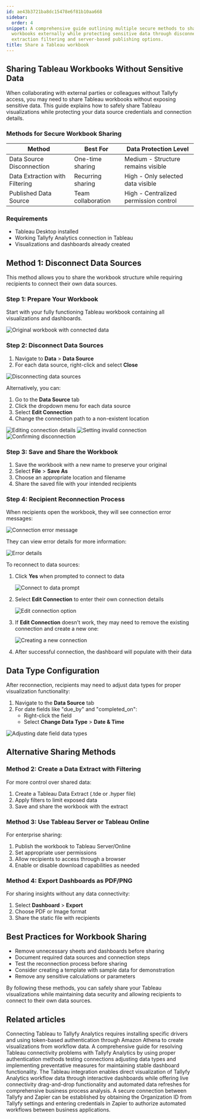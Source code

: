 ```yaml
---
id: ae43b3721ba8dc15478e6f81b10aa668
sidebar:
  order: 4
snippet: A comprehensive guide outlining multiple secure methods to share Tableau
  workbooks externally while protecting sensitive data through disconnection data
  extraction filtering and server-based publishing options.
title: Share a Tableau workbook
---
```


## Sharing Tableau Workbooks Without Sensitive Data

When collaborating with external parties or colleagues without Tallyfy access, you may need to share Tableau workbooks without exposing sensitive data. This guide explains how to safely share Tableau visualizations while protecting your data source credentials and connection details.

### Methods for Secure Workbook Sharing

| Method | Best For | Data Protection Level |
|--------|----------|----------------------|
| Data Source Disconnection | One-time sharing | Medium - Structure remains visible |
| Data Extraction with Filtering | Recurring sharing | High - Only selected data visible |
| Published Data Source | Team collaboration | High - Centralized permission control |

### Requirements

- Tableau Desktop installed
- Working Tallyfy Analytics connection in Tableau
- Visualizations and dashboards already created

## Method 1: Disconnect Data Sources

This method allows you to share the workbook structure while requiring recipients to connect their own data sources.

### Step 1: Prepare Your Workbook

Start with your fully functioning Tableau workbook containing all visualizations and dashboards.

![Original workbook with connected data](https://screenshots.tallyfy.com/tableu-share-workbook-1.png)

### Step 2: Disconnect Data Sources

1. Navigate to **Data** > **Data Source**
2. For each data source, right-click and select **Close**

![Disconnecting data sources](https://screenshots.tallyfy.com/tableu-share-workbook-2.png)

Alternatively, you can:
1. Go to the **Data Source** tab
2. Click the dropdown menu for each data source
3. Select **Edit Connection**
4. Change the connection path to a non-existent location

![Editing connection details](https://screenshots.tallyfy.com/tableu-share-workbook-3.png)
![Setting invalid connection](https://screenshots.tallyfy.com/tableu-share-workbook-4.png)
![Confirming disconnection](https://screenshots.tallyfy.com/tableu-share-workbook-5.png)

### Step 3: Save and Share the Workbook

1. Save the workbook with a new name to preserve your original
2. Select **File** > **Save As**
3. Choose an appropriate location and filename
4. Share the saved file with your intended recipients

### Step 4: Recipient Reconnection Process

When recipients open the workbook, they will see connection error messages:

![Connection error message](https://screenshots.tallyfy.com/tableu-share-workbook-7.png)

They can view error details for more information:

![Error details](https://screenshots.tallyfy.com/tableu-share-workbook-8.png)

To reconnect to data sources:

1. Click **Yes** when prompted to connect to data
   
   ![Connect to data prompt](https://screenshots.tallyfy.com/tableu-share-workbook-9.png)

2. Select **Edit Connection** to enter their own connection details
   
   ![Edit connection option](https://screenshots.tallyfy.com/tableu-share-workbook-10.png)

3. If **Edit Connection** doesn't work, they may need to remove the existing connection and create a new one:
   
   ![Creating a new connection](https://screenshots.tallyfy.com/tableu-share-workbook-11.png)

4. After successful connection, the dashboard will populate with their data

## Data Type Configuration

After reconnection, recipients may need to adjust data types for proper visualization functionality:

1. Navigate to the **Data Source** tab
2. For date fields like "due_by" and "completed_on":
   - Right-click the field
   - Select **Change Data Type** > **Date & Time**

![Adjusting date field data types](https://screenshots.tallyfy.com/tableu-share-workbook-12.png)

## Alternative Sharing Methods

### Method 2: Create a Data Extract with Filtering

For more control over shared data:

1. Create a Tableau Data Extract (.tde or .hyper file)
2. Apply filters to limit exposed data
3. Save and share the workbook with the extract

### Method 3: Use Tableau Server or Tableau Online

For enterprise sharing:

1. Publish the workbook to Tableau Server/Online
2. Set appropriate user permissions
3. Allow recipients to access through a browser
4. Enable or disable download capabilities as needed

### Method 4: Export Dashboards as PDF/PNG

For sharing insights without any data connectivity:

1. Select **Dashboard** > **Export**
2. Choose PDF or Image format
3. Share the static file with recipients

## Best Practices for Workbook Sharing

- Remove unnecessary sheets and dashboards before sharing
- Document required data sources and connection steps
- Test the reconnection process before sharing
- Consider creating a template with sample data for demonstration
- Remove any sensitive calculations or parameters

By following these methods, you can safely share your Tableau visualizations while maintaining data security and allowing recipients to connect to their own data sources.


## Related articles
<CardGrid>
<LinkTitleCard header="<b>Tableau > Connect Tableau to Tallyfy</b>" href="/products/pro/integrations/analytics/tableau/how-can-i-connect-tableau-to-my-tallyfy-data/" > Connecting Tableau to Tallyfy Analytics requires installing specific drivers and using token-based authentication through Amazon Athena to create visualizations from workflow data. </LinkTitleCard>
<LinkTitleCard header="<b>Tableau > Troubleshoot issues</b>" href="/products/pro/integrations/analytics/tableau/how-to-troubleshoot-data-connection-issues-in-tallyfy/" > A comprehensive guide for resolving Tableau connectivity problems with Tallyfy Analytics by using proper authentication methods testing connections adjusting data types and implementing preventative measures for maintaining stable dashboard functionality. </LinkTitleCard>
<LinkTitleCard header="<b>Analytics > Tableau</b>" href="/products/pro/integrations/analytics/tableau/" > The Tableau integration enables direct visualization of Tallyfy Analytics workflow data through interactive dashboards while offering live connectivity drag-and-drop functionality and automated data refreshes for comprehensive business process analysis. </LinkTitleCard>
<LinkTitleCard header="<b>Zapier > Connect Tallyfy to Zapier</b>" href="/products/pro/integrations/middleware/zapier/how-to-connect-your-tallyfy-account-to-zapier/" > A secure connection between Tallyfy and Zapier can be established by obtaining the Organization ID from Tallyfy settings and entering credentials in Zapier to authorize automated workflows between business applications. </LinkTitleCard>
</CardGrid>